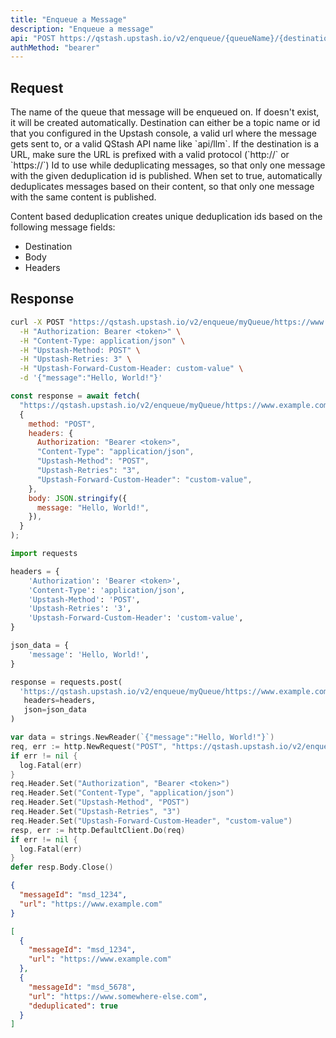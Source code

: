```yaml
---
title: "Enqueue a Message"
description: "Enqueue a message"
api: "POST https://qstash.upstash.io/v2/enqueue/{queueName}/{destination}"
authMethod: "bearer"
---
```


## Request

<ParamField path="queueName" type="string" required>
  The name of the queue that message will be enqueued on.
  If doesn't exist, it will be created automatically.
</ParamField>

<ParamField path="destination" type="string" required>
  Destination can either be a topic name or id that you configured in the
  Upstash console, a valid url where the message gets sent to, or a valid
  QStash API name like `api/llm`. If the destination is a URL, make sure
  the URL is prefixed with a valid protocol (`http://` or `https://`)
</ParamField>

<Snippet file="qstash-common-request.mdx" />

<ParamField header="Upstash-Deduplication-Id" type="string">
  Id to use while deduplicating messages, so that only one message with
  the given deduplication id is published.
</ParamField>

<ParamField header="Upstash-Content-Based-Deduplication" type="boolean">
  When set to true, automatically deduplicates messages based on their content,
  so that only one message with the same content is published.

  Content based deduplication creates unique deduplication ids based on the
  following message fields:

  - Destination
  - Body
  - Headers
</ParamField>

## Response

<Snippet file="qstash-publish-response.mdx" />

<RequestExample>

```sh curl
curl -X POST "https://qstash.upstash.io/v2/enqueue/myQueue/https://www.example.com" \
  -H "Authorization: Bearer <token>" \
  -H "Content-Type: application/json" \
  -H "Upstash-Method: POST" \
  -H "Upstash-Retries: 3" \
  -H "Upstash-Forward-Custom-Header: custom-value" \
  -d '{"message":"Hello, World!"}'
```

```js Node
const response = await fetch(
  "https://qstash.upstash.io/v2/enqueue/myQueue/https://www.example.com",
  {
    method: "POST",
    headers: {
      Authorization: "Bearer <token>",
      "Content-Type": "application/json",
      "Upstash-Method": "POST",
      "Upstash-Retries": "3",
      "Upstash-Forward-Custom-Header": "custom-value",
    },
    body: JSON.stringify({
      message: "Hello, World!",
    }),
  }
);
```

```python Python
import requests

headers = {
    'Authorization': 'Bearer <token>',
    'Content-Type': 'application/json',
    'Upstash-Method': 'POST',
    'Upstash-Retries': '3',
    'Upstash-Forward-Custom-Header': 'custom-value',
}

json_data = {
    'message': 'Hello, World!',
}

response = requests.post(
  'https://qstash.upstash.io/v2/enqueue/myQueue/https://www.example.com',
   headers=headers,
   json=json_data
)
```

```go Go
var data = strings.NewReader(`{"message":"Hello, World!"}`)
req, err := http.NewRequest("POST", "https://qstash.upstash.io/v2/enqueue/myQueue/https://www.example.com", data)
if err != nil {
  log.Fatal(err)
}
req.Header.Set("Authorization", "Bearer <token>")
req.Header.Set("Content-Type", "application/json")
req.Header.Set("Upstash-Method", "POST")
req.Header.Set("Upstash-Retries", "3")
req.Header.Set("Upstash-Forward-Custom-Header", "custom-value")
resp, err := http.DefaultClient.Do(req)
if err != nil {
  log.Fatal(err)
}
defer resp.Body.Close()
```


</RequestExample>

<ResponseExample>

```json URL
{
  "messageId": "msd_1234",
  "url": "https://www.example.com"
}
```

```json URL Group
[
  {
    "messageId": "msd_1234",
    "url": "https://www.example.com"
  },
  {
    "messageId": "msd_5678",
    "url": "https://www.somewhere-else.com",
    "deduplicated": true
  }
]
```

</ResponseExample>
